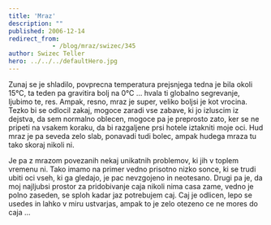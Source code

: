 ```yaml
---
title: 'Mraz'
description: ""
published: 2006-12-14
redirect_from: 
            - /blog/mraz/swizec/345
author: Swizec Teller
hero: ../../../defaultHero.jpg
---
```

Zunaj se je shladilo, povprecna temperatura prejsnjega tedna je bila okoli 15°C, ta teden pa gravitira bolj na 0°C ... hvala ti globalno segrevanje, ljubimo te, res. Ampak, resno, mraz je super, veliko boljsi je kot vrocina. Tezko bi se odlocil zakaj, mogoce zaradi vse zabave, ki jo izluscim iz dejstva, da sem normalno oblecen, mogoce pa je preprosto zato, ker se ne pripeti na vsakem koraku, da bi razgaljene prsi hotele iztakniti moje oci. Hud mraz je pa seveda zelo slab, ponavadi tudi bolec, ampak hudega mraza tu tako skoraj nikoli ni.

Je pa z mrazom povezanih nekaj unikatnih problemov, ki jih v toplem vremenu ni. Tako imamo na primer vedno prisotno nizko sonce, ki se trudi ubiti oci vseh, ki ga gledajo, je pac nevzgojeno in neotesano. Drugi pa je, da moj najljubsi prostor za pridobivanje caja nikoli nima casa zame, vedno je polno zaseden, se sploh kadar jaz potrebujem caj. Caj je odlicen, lepo se usedes in lahko v miru ustvarjas, ampak to je zelo otezeno ce ne mores do caja ...